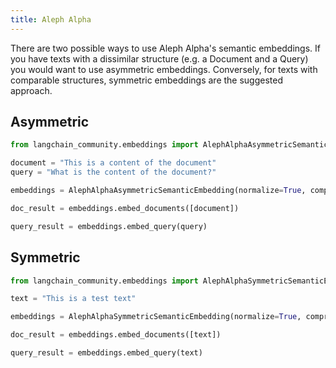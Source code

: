 ```yaml
---
title: Aleph Alpha
---
```


There are two possible ways to use Aleph Alpha's semantic embeddings. If you have texts with a dissimilar structure (e.g. a Document and a Query) you would want to use asymmetric embeddings. Conversely, for texts with comparable structures, symmetric embeddings are the suggested approach.

## Asymmetric


```python
from langchain_community.embeddings import AlephAlphaAsymmetricSemanticEmbedding
```


```python
document = "This is a content of the document"
query = "What is the content of the document?"
```


```python
embeddings = AlephAlphaAsymmetricSemanticEmbedding(normalize=True, compress_to_size=128)
```


```python
doc_result = embeddings.embed_documents([document])
```


```python
query_result = embeddings.embed_query(query)
```

## Symmetric


```python
from langchain_community.embeddings import AlephAlphaSymmetricSemanticEmbedding
```


```python
text = "This is a test text"
```


```python
embeddings = AlephAlphaSymmetricSemanticEmbedding(normalize=True, compress_to_size=128)
```


```python
doc_result = embeddings.embed_documents([text])
```


```python
query_result = embeddings.embed_query(text)
```


```python

```
